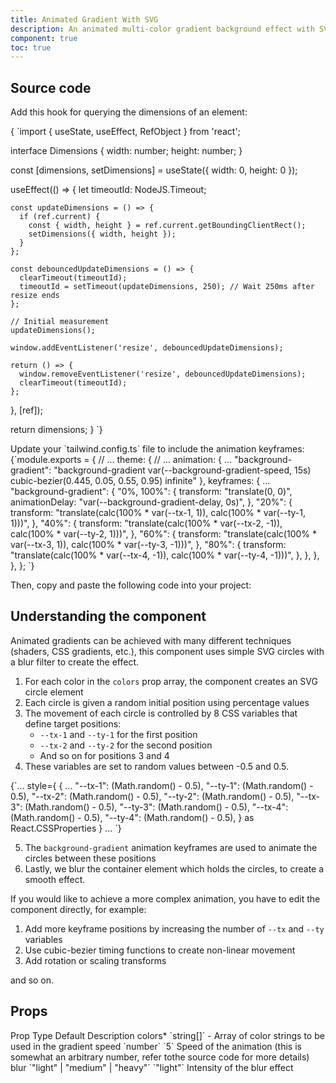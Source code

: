 ```yaml
---
title: Animated Gradient With SVG
description: An animated multi-color gradient background effect with SVG elements.
component: true
toc: true
---
```


<ComponentPreview name="animated-gradient-demo" />

## Source code

<Steps>

<Step>Add this hook for querying the dimensions of an element:</Step>

<CodeBlockWrapper language="typescript">
{
`import { useState, useEffect, RefObject } from 'react';

interface Dimensions {
width: number;
height: number;
}

  const [dimensions, setDimensions] = useState<Dimensions>({ width: 0, height: 0 });

useEffect(() => {
let timeoutId: NodeJS.Timeout;

    const updateDimensions = () => {
      if (ref.current) {
        const { width, height } = ref.current.getBoundingClientRect();
        setDimensions({ width, height });
      }
    };

    const debouncedUpdateDimensions = () => {
      clearTimeout(timeoutId);
      timeoutId = setTimeout(updateDimensions, 250); // Wait 250ms after resize ends
    };

    // Initial measurement
    updateDimensions();

    window.addEventListener('resize', debouncedUpdateDimensions);

    return () => {
      window.removeEventListener('resize', debouncedUpdateDimensions);
      clearTimeout(timeoutId);
    };

}, [ref]);

return dimensions;
}
`}

</CodeBlockWrapper>

<Step>
  Update your `tailwind.config.ts` file to include the animation keyframes:
</Step>

<CodeBlockWrapper language="typescript">
  {`module.exports = {
  // ...
  theme: {
    // ...
    animation: {
      ...
      "background-gradient":
          "background-gradient var(--background-gradient-speed, 15s) cubic-bezier(0.445, 0.05, 0.55, 0.95) infinite"
    },
    keyframes: {
      ...
      "background-gradient": {
        "0%, 100%": {
          transform: "translate(0, 0)",
          animationDelay: "var(--background-gradient-delay, 0s)",
        },
        "20%": {
          transform:
            "translate(calc(100% * var(--tx-1, 1)), calc(100% * var(--ty-1, 1)))",
        },
        "40%": {
          transform:
            "translate(calc(100% * var(--tx-2, -1)), calc(100% * var(--ty-2, 1)))",
        },
        "60%": {
          transform:
            "translate(calc(100% * var(--tx-3, 1)), calc(100% * var(--ty-3, -1)))",
        },
        "80%": {
          transform:
            "translate(calc(100% * var(--tx-4, -1)), calc(100% * var(--ty-4, -1)))",
        },
      },
    },
  },
};
`}
</CodeBlockWrapper>

<Step>Then, copy and paste the following code into your project:</Step>

<ComponentSource name="animated-gradient-with-svg" />

</Steps>

## Understanding the component

Animated gradients can be achieved with many different techniques (shaders, CSS gradients, etc.), this component uses simple SVG circles with a blur filter to create the effect.

1. For each color in the `colors` prop array, the component creates an SVG circle element
2. Each circle is given a random initial position using percentage values
3. The movement of each circle is controlled by 8 CSS variables that define target positions:
   - `--tx-1` and `--ty-1` for the first position
   - `--tx-2` and `--ty-2` for the second position
   - And so on for positions 3 and 4
4. These variables are set to random values between -0.5 and 0.5.

<CodeBlockWrapper language="typescript" className="mt-4">
  {`...
style={
    {
      ...
      "--tx-1": (Math.random() - 0.5),
      "--ty-1": (Math.random() - 0.5),
      "--tx-2": (Math.random() - 0.5),
      "--ty-2": (Math.random() - 0.5),
      "--tx-3": (Math.random() - 0.5),
      "--ty-3": (Math.random() - 0.5),
      "--tx-4": (Math.random() - 0.5),
      "--ty-4": (Math.random() - 0.5),
    } as React.CSSProperties
  }
...
`}
</CodeBlockWrapper>

5. The `background-gradient` animation keyframes are used to animate the circles between these positions
6. Lastly, we blur the container element which holds the circles, to create a smooth effect.

If you would like to achieve a more complex animation, you have to edit the component directly, for example:

1. Add more keyframe positions by increasing the number of `--tx` and `--ty` variables
2. Use cubic-bezier timing functions to create non-linear movement
3. Add rotation or scaling transforms

and so on.

## Props

<Table>
  <TableHeader>
    <TableRow>
      <TableHead>Prop</TableHead>
      <TableHead>Type</TableHead>
      <TableHead>Default</TableHead>
      <TableHead>Description</TableHead>
    </TableRow>
  </TableHeader>
  <TableBody>
    <TableRow>
      <TableCell>
        colors<span className="text-red-500">*</span>
      </TableCell>
      <TableCell>`string[]`</TableCell>
      <TableCell>-</TableCell>
      <TableCell>Array of color strings to be used in the gradient</TableCell>
    </TableRow>
    <TableRow>
      <TableCell>speed</TableCell>
      <TableCell>`number`</TableCell>
      <TableCell>`5`</TableCell>
      <TableCell>
        Speed of the animation (this is somewhat an arbitrary number, refer
        tothe source code for more details)
      </TableCell>
    </TableRow>
    <TableRow>
      <TableCell>blur</TableCell>
      <TableCell>`"light" | "medium" | "heavy"`</TableCell>
      <TableCell>`"light"`</TableCell>
      <TableCell>Intensity of the blur effect</TableCell>
    </TableRow>
  </TableBody>
</Table>
